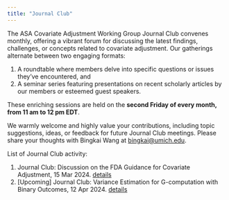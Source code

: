 ```yaml
---
title: "Journal Club"
---
```


The ASA Covariate Adjustment Working Group Journal Club convenes monthly, offering a vibrant forum for discussing the latest findings, challenges, or concepts related to covariate adjustment. Our gatherings alternate between two engaging formats:

1.  A roundtable where members delve into specific questions or issues they've encountered, and
2.  A seminar series featuring presentations on recent scholarly articles by our members or esteemed guest speakers.

These enriching sessions are held on the **second Friday of every month, from 11 am to 12 pm EDT**.

We warmly welcome and highly value your contributions, including topic suggestions, ideas, or feedback for future Journal Club meetings. Please share your thoughts with Bingkai Wang at [bingkai\@umich.edu](mailto:bingkai@umich.edu).

List of Journal Club activity:

1.  Journal Club: Discussion on the FDA Guidance for Covariate Adjustment, 15 Mar 2024. [details](./posts/journalclub1.html)
2.  [Upcoming] Journal Club: Variance Estimation for G-computation with Binary Outcomes, 12 Apr 2024. [details](./posts/journalclub2.html)
